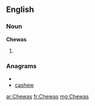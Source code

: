 ==English==

===Noun===
'''Chewas'''

# {{plural of|[[Chewa]]}}

===Anagrams===
* {{alphagram|acehsw}}
* [[cashew#English|cashew]]

[[ar:Chewas]]
[[fr:Chewas]]
[[mg:Chewas]]
